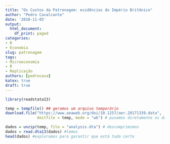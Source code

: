 ```yaml
---
title: "Os Custos da Patronagem: evidências do Império Britânico"
author: "Pedro Cavalcante"
date: '2018-11-05'
output:
  html_document:
    df_print: paged
categories:
- R
- Economia
slug: patronagem
tags:
- Microeconomia
- R
- Replicação
authors: [pedrocava]
katex: true
draft: true
---
```







```R
library(readstata13)

temp = tempfile() ## geramos um arquivo temporário
download.file("https://www.aeaweb.org/doi/10.1257/aer.20171339.data",
              destfile = temp, mode = "wb") # puxamos diretamente os dados do repositório da AEA

dados = unzip(temp, file = "analysis.dta") # descomprimimos
dados = read.dta13(dados) #lemos
head(dados) #exploramos para garantir que está tudo certo
```

